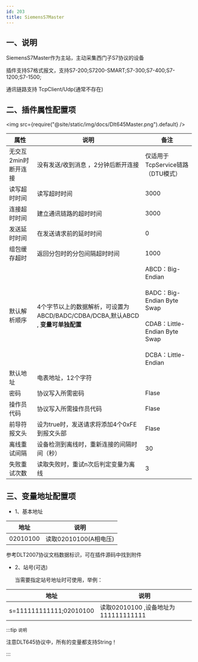 ```yaml
---
id: 203
title: SiemensS7Master
---
```



## 一、说明

SiemensS7Master作为主站，主动采集西门子S7协议的设备

插件支持S7格式报文，支持S7-200;S7200-SMART;S7-300;S7-400;S7-1200;S7-1500;

通讯链路支持 TcpClient/Udp(通常不存在)

## 二、插件属性配置项

<img src={require("@site/static/img/docs/Dlt645Master.png").default} />

| 属性           |  说明                    | 备注|
| ---------------| --------------------------| ---|
| 无交互2min时断开连接         |  没有发送/收到消息 ，2分钟后断开连接             | 仅适用于TcpService链路（DTU模式）|
| 读写超时时间         | 读写超时时间                | 3000|
| 连接超时时间         | 建立通讯链路的超时时间                | 3000|
| 发送延时时间         | 在发送请求前的延时时间               | 0|
| 组包缓存超时         | 返回分包时的分包间隔超时时间              | 1000 |
| 默认解析顺序         | 4个字节以上的数据解析，可设置为ABCD/BADC/CDBA/DCBA,默认ABCD , **变量可单独配置**|ABCD：Big-Endian<br></br>BADC：Big-Endian Byte Swap<br></br>CDAB：Little-Endian Byte Swap<br></br>DCBA：Little-Endian |
| 默认地址         | 电表地址，12个字符              |  |
| 密码         | 协议写入所需密码              | Flase |
| 操作员代码         | 协议写入所需操作员代码              | Flase |
| 前导符报文头         | 设为true时，发送请求将添加4个0xFE到报文头部              | Flase |
| 离线重试间隔         | 设备检测到离线时，重新连接的间隔时间（秒）              | 30 |
| 失败重试次数         | 读取失败时，重试n次后判定变量为离线              | 3 |


## 三、变量地址配置项

- 1、基本地址


| 地址           |   说明                    |
| ---------------| --------------------------|
| 02010100        |  读取02010100(A相电压)      |

参考DLT2007协议文档数据标识，可在插件源码中找到附件

- 2、站号(可选)

  当需要指定站号地址时可使用，举例：

| 地址           |   说明                    |
| ---------------| --------------------------|
| s=111111111111;02010100        |  读取02010100 ,设备地址为111111111111      |

:::tip `说明`

 注意DLT645协议中，所有的变量都支持String！

:::

